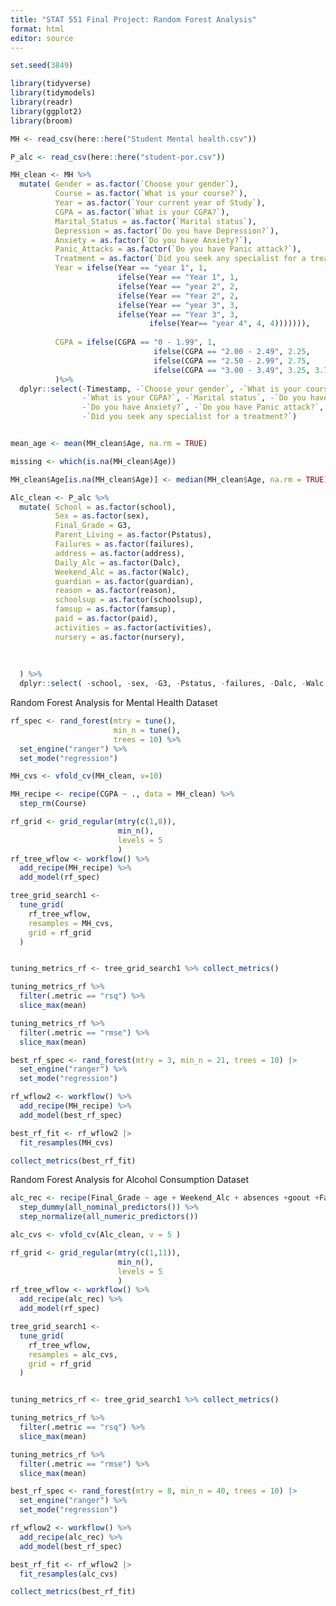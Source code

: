 ```yaml
---
title: "STAT 551 Final Project: Random Forest Analysis"
format: html
editor: source 
---
```

```r
set.seed(3849)

library(tidyverse)
library(tidymodels)
library(readr)
library(ggplot2)
library(broom)
```

```r
MH <- read_csv(here::here("Student Mental health.csv"))

P_alc <- read_csv(here::here("student-por.csv"))
```

```r
MH_clean <- MH %>% 
  mutate( Gender = as.factor(`Choose your gender`),
          Course = as.factor(`What is your course?`),
          Year = as.factor(`Your current year of Study`),
          CGPA = as.factor(`What is your CGPA?`),
          Marital_Status = as.factor(`Marital status`),
          Depression = as.factor(`Do you have Depression?`),
          Anxiety = as.factor(`Do you have Anxiety?`), 
          Panic_Attacks = as.factor(`Do you have Panic attack?`),
          Treatment = as.factor(`Did you seek any specialist for a treatment?`),
          Year = ifelse(Year == "year 1", 1,
                        ifelse(Year == "Year 1", 1,
                        ifelse(Year == "year 2", 2,
                        ifelse(Year == "Year 2", 2,
                        ifelse(Year == "year 3", 3,
                        ifelse(Year == "Year 3", 3,
                               ifelse(Year== "year 4", 4, 4))))))),
          
          CGPA = ifelse(CGPA == "0 - 1.99", 1,
                                ifelse(CGPA == "2.00 - 2.49", 2.25,
                                ifelse(CGPA == "2.50 - 2.99", 2.75,
                                ifelse(CGPA == "3.00 - 3.49", 3.25, 3.75))))
          )%>%
  dplyr::select(-Timestamp, -`Choose your gender`, -`What is your course?`, -`Your current year of Study`,
                -`What is your CGPA?`, -`Marital status`, -`Do you have Depression?`,
                -`Do you have Anxiety?`, -`Do you have Panic attack?`, 
                -`Did you seek any specialist for a treatment?`)


mean_age <- mean(MH_clean$Age, na.rm = TRUE)

missing <- which(is.na(MH_clean$Age))
```

```r
MH_clean$Age[is.na(MH_clean$Age)] <- median(MH_clean$Age, na.rm = TRUE)
```

```r
Alc_clean <- P_alc %>%
  mutate( School = as.factor(school),
          Sex = as.factor(sex),
          Final_Grade = G3,
          Parent_Living = as.factor(Pstatus),
          Failures = as.factor(failures),
          address = as.factor(address),
          Daily_Alc = as.factor(Dalc),
          Weekend_Alc = as.factor(Walc),
          guardian = as.factor(guardian),
          reason = as.factor(reason),
          schoolsup = as.factor(schoolsup),
          famsup = as.factor(famsup),
          paid = as.factor(paid),
          activities = as.factor(activities),
          nursery = as.factor(nursery),
          
          
    
  ) %>%
  dplyr::select( -school, -sex, -G3, -Pstatus, -failures, -Dalc, -Walc  )

```


Random Forest Analysis for Mental Health Dataset 

```r
rf_spec <- rand_forest(mtry = tune(), 
                       min_n = tune(), 
                       trees = 10) %>%
  set_engine("ranger") %>%
  set_mode("regression")

MH_cvs <- vfold_cv(MH_clean, v=10)

MH_recipe <- recipe(CGPA ~ ., data = MH_clean) %>%
  step_rm(Course)
```

```r
rf_grid <- grid_regular(mtry(c(1,8)),
                        min_n(),
                        levels = 5
                        )  
rf_tree_wflow <- workflow() %>%
  add_recipe(MH_recipe) %>%
  add_model(rf_spec)

tree_grid_search1 <-
  tune_grid(
    rf_tree_wflow,
    resamples = MH_cvs,
    grid = rf_grid
  )


tuning_metrics_rf <- tree_grid_search1 %>% collect_metrics()
```

```r
tuning_metrics_rf %>%
  filter(.metric == "rsq") %>%
  slice_max(mean)

tuning_metrics_rf %>%
  filter(.metric == "rmse") %>%
  slice_max(mean)
```

```r
best_rf_spec <- rand_forest(mtry = 3, min_n = 21, trees = 10) |>  
  set_engine("ranger") %>%
  set_mode("regression")

rf_wflow2 <- workflow() %>%
  add_recipe(MH_recipe) %>%
  add_model(best_rf_spec)

best_rf_fit <- rf_wflow2 |> 
  fit_resamples(MH_cvs)
```

```r
collect_metrics(best_rf_fit)
```

Random Forest Analysis for Alcohol Consumption Dataset 

```r
alc_rec <- recipe(Final_Grade ~ age + Weekend_Alc + absences +goout +Failures + studytime, data = Alc_clean) %>%
  step_dummy(all_nominal_predictors()) %>% 
  step_normalize(all_numeric_predictors())

alc_cvs <- vfold_cv(Alc_clean, v = 5 )
```

```r
rf_grid <- grid_regular(mtry(c(1,11)),
                        min_n(),
                        levels = 5
                        )  
rf_tree_wflow <- workflow() %>%
  add_recipe(alc_rec) %>%
  add_model(rf_spec)

tree_grid_search1 <-
  tune_grid(
    rf_tree_wflow,
    resamples = alc_cvs,
    grid = rf_grid
  )


tuning_metrics_rf <- tree_grid_search1 %>% collect_metrics()
```

```r
tuning_metrics_rf %>%
  filter(.metric == "rsq") %>%
  slice_max(mean)

tuning_metrics_rf %>%
  filter(.metric == "rmse") %>%
  slice_max(mean)
```

```r
best_rf_spec <- rand_forest(mtry = 8, min_n = 40, trees = 10) |>  
  set_engine("ranger") %>%
  set_mode("regression")

rf_wflow2 <- workflow() %>%
  add_recipe(alc_rec) %>%
  add_model(best_rf_spec)

best_rf_fit <- rf_wflow2 |> 
  fit_resamples(alc_cvs)

collect_metrics(best_rf_fit)
```

